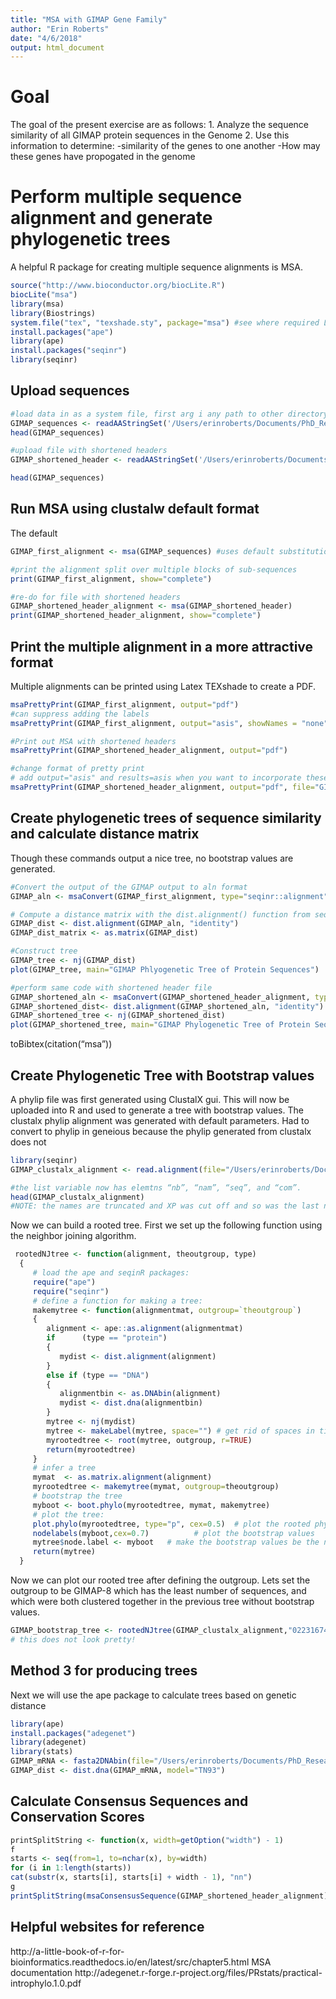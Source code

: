 ```yaml
---
title: "MSA with GIMAP Gene Family"
author: "Erin Roberts"
date: "4/6/2018"
output: html_document
---
```


# Goal
The goal of the present exercise are as follows:
1. Analyze the sequence similarity of all GIMAP protein sequences in the Genome
2. Use this information to determine:
  -similarity of the genes to one another 
  -How may these genes have propogated in the genome


# Perform multiple sequence alignment and generate phylogenetic trees

A helpful R package for creating multiple sequence alignments is MSA. 
```r
source("http://www.bioconductor.org/biocLite.R")
biocLite("msa")
library(msa)
library(Biostrings)
system.file("tex", "texshade.sty", package="msa") #see where required LATEX file is located
install.packages("ape")
library(ape)
install.packages("seqinr")
library(seqinr)
```

## Upload sequences

```r
#load data in as a system file, first arg i any path to other directory, 2nd arg is file name, 3rd is the package
GIMAP_sequences <- readAAStringSet('/Users/erinroberts/Documents/PhD_Research/GOMEZCHIARRI2_FILES_DAILYNOTES/DAILYNOTES_DATA/apoptosis_data_pipeline/Cvir_apoptosis_manual_annotation/GIMAP/GIMAP_from_Cvir_GFF.fasta') 
head(GIMAP_sequences)

#upload file with shortened headers
GIMAP_shortened_header <- readAAStringSet('/Users/erinroberts/Documents/PhD_Research/GOMEZCHIARRI2_FILES_DAILYNOTES/DAILYNOTES_DATA/apoptosis_data_pipeline/Cvir_apoptosis_manual_annotation/GIMAP/GIMAP_from_Cvir_GFF_shortened_header.fasta')

head(GIMAP_sequences)
```

## Run MSA using clustalw default format 

The default 
```r
GIMAP_first_alignment <- msa(GIMAP_sequences) #uses default substitution matrix

#print the alignment split over multiple blocks of sub-sequences
print(GIMAP_first_alignment, show="complete")

#re-do for file with shortened headers
GIMAP_shortened_header_alignment <- msa(GIMAP_shortened_header)
print(GIMAP_shortened_header_alignment, show="complete")

```

## Print the multiple alignment in a more attractive format

Multiple alignments can be printed using Latex TEXshade to create a PDF. 

``` r
msaPrettyPrint(GIMAP_first_alignment, output="pdf")
#can suppress adding the labels
msaPrettyPrint(GIMAP_first_alignment, output="asis", showNames = "none", showLogo="none", askForOverwrite = FALSE)

#Print out MSA with shortened headers
msaPrettyPrint(GIMAP_shortened_header_alignment, output="pdf")

#change format of pretty print
# add output="asis" and results=asis when you want to incorporate these alignments into knitted document 
msaPrettyPrint(GIMAP_shortened_header_alignment, output="pdf", file="GIMAP_shortened_header_alignment2.pdf", showConsensus = "top", consensusColors = "ColdHot", showLogo = "bottom")
```


## Create phylogenetic trees of sequence similarity and calculate distance matrix

Though these commands output a nice tree, no bootstrap values are generated.  

```r
#Convert the output of the GIMAP output to aln format
GIMAP_aln <- msaConvert(GIMAP_first_alignment, type="seqinr::alignment")

# Compute a distance matrix with the dist.alignment() function from seqinr.
GIMAP_dist <- dist.alignment(GIMAP_aln, "identity")
GIMAP_dist_matrix <- as.matrix(GIMAP_dist)

#Construct tree
GIMAP_tree <- nj(GIMAP_dist)
plot(GIMAP_tree, main="GIMAP Phlyogenetic Tree of Protein Sequences")

#perform same code with shortened header file
GIMAP_shortened_aln <- msaConvert(GIMAP_shortened_header_alignment, type="seqinr::alignment")
GIMAP_shortened_dist<- dist.alignment(GIMAP_shortened_aln, "identity")
GIMAP_shortened_tree <- nj(GIMAP_shortened_dist)
plot(GIMAP_shortened_tree, main="GIMAP Phylogenetic Tree of Protein Sequences", cex=0.5)
```
toBibtex(citation("msa"))


## Create Phylogenetic Tree with Bootstrap values 

A phylip file was first generated using ClustalX gui. This will now be uploaded into R and used to generate a tree with bootstrap values. The clustalx phylip alignment was generated with default parameters. Had to convert to phylip in geneious because the phylip generated from clustalx  does not 

```r
library(seqinr)
GIMAP_clustalx_alignment <- read.alignment(file="/Users/erinroberts/Documents/PhD_Research/GOMEZCHIARRI2_FILES_DAILYNOTES/DAILYNOTES_DATA/apoptosis_data_pipeline/Cvir_apoptosis_manual_annotation/GIMAP/GIMAP_from_Cvir_GFF_shortest_header.phy", format="phylip") 

#the list variable now has elemtns “nb”, “nam”, “seq”, and “com”.
head(GIMAP_clustalx_alignment)
#NOTE: the names are truncated and XP was cut off and so was the last number (all wew .1 so it doesnt matter) 
```

Now we can build a rooted tree. First we set up the following function using the neighbor joining algorithm. 

```r
 rootedNJtree <- function(alignment, theoutgroup, type)
  {
     # load the ape and seqinR packages:
     require("ape")
     require("seqinr")
     # define a function for making a tree:
     makemytree <- function(alignmentmat, outgroup=`theoutgroup`)
     {
        alignment <- ape::as.alignment(alignmentmat)
        if      (type == "protein")
        {
           mydist <- dist.alignment(alignment)
        }
        else if (type == "DNA")
        {
           alignmentbin <- as.DNAbin(alignment)
           mydist <- dist.dna(alignmentbin)
        }
        mytree <- nj(mydist)
        mytree <- makeLabel(mytree, space="") # get rid of spaces in tip names.
        myrootedtree <- root(mytree, outgroup, r=TRUE)
        return(myrootedtree)
     }
     # infer a tree
     mymat  <- as.matrix.alignment(alignment)
     myrootedtree <- makemytree(mymat, outgroup=theoutgroup)
     # bootstrap the tree
     myboot <- boot.phylo(myrootedtree, mymat, makemytree)
     # plot the tree:
     plot.phylo(myrootedtree, type="p", cex=0.5)  # plot the rooted phylogenetic tree
     nodelabels(myboot,cex=0.7)          # plot the bootstrap values
     mytree$node.label <- myboot   # make the bootstrap values be the node labels
     return(mytree)
  }
```

Now we can plot our rooted tree after defining the outgroup. Lets set the outgroup to be GIMAP-8 which has the least number of sequences, and which were both clustered together in the previous tree without bootstrap values. 
```r
GIMAP_bootstrap_tree <- rootedNJtree(GIMAP_clustalx_alignment,"022316749.", type="protein")
# this does not look pretty!
```

## Method 3 for producing trees 
Next we will use the ape package to calculate trees based on genetic distance

```r
library(ape)
install.packages("adegenet")
library(adegenet)
library(stats)
GIMAP_mRNA <- fasta2DNAbin(file="/Users/erinroberts/Documents/PhD_Research/GOMEZCHIARRI2_FILES_DAILYNOTES/DAILYNOTES_DATA/apoptosis_data_pipeline/Cvir_apoptosis_manual_annotation/GIMAP/GIMAP_from_Cvir_GFF_shortest_header.fasta", chunks=10)
GIMAP_dist <- dist.dna(GIMAP_mRNA, model="TN93")
```

## Calculate Consensus Sequences and Conservation Scores

```r
printSplitString <- function(x, width=getOption("width") - 1)
f
starts <- seq(from=1, to=nchar(x), by=width)
for (i in 1:length(starts))
cat(substr(x, starts[i], starts[i] + width - 1), "nn")
g
printSplitString(msaConsensusSequence(GIMAP_shortened_header_alignment))
```


## Helpful websites for reference
http://a-little-book-of-r-for-bioinformatics.readthedocs.io/en/latest/src/chapter5.html
MSA documentation 
http://adegenet.r-forge.r-project.org/files/PRstats/practical-introphylo.1.0.pdf